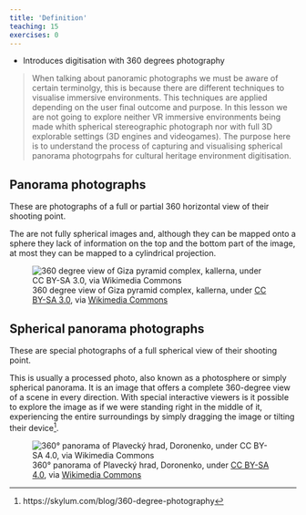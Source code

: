 ```yaml
---
title: 'Definition'
teaching: 15
exercises: 0
---
```



:::::::::::::::::::::::::::::::::::::: questions 

- Introduces digitisation with 360 degrees photography

:::::::::::::::::::::::::::::::::::::::::::::::::

<!--
::::::::::::::::::::::::::::::::::::: objectives
- Explains what is 360 Panoramas.

- Shows various scenarios where this technique can be applied to capture 360 environments.

- Shows how to capture 360 panoramas.

- Shows how to process and stitch 360 photo shooting.

- Shows How to publish 360 mono panorama.

 - Advantages and disadvantages for the use of this techniques.

::::::::::::::::::::::::::::::::::::::::::::::::



<span style="color:red">
NICOLA PLEASE use terminology correctly and consistently in the website. Either use the term: panoramic photos or 360 photos. Whatever you choose stick to it.
</span>
-->
> When talking about panoramic photographs we must be aware of certain terminolgy, this is because there are different techniques to visualise immersive environments. This techniques are applied depending on the user final outcome and purpose. In this lesson we are not going to explore neither VR immersive environments being made whith spherical stereographic photograph nor with full 3D explorable settings (3D engines and videogames). The purpose here is to understand the process of capturing and visualising spherical panorama photogrpahs for cultural heritage environment digitisation.



## Panorama photographs

These are photographs of a full or partial 360 horizontal view of their shooting point. 

The are not fully spherical images and, although they can be mapped onto a sphere they lack of information on the top and the bottom part of the image, at most they can be mapped to a cylindrical projection.

![360 degree view of Giza pyramid complex, kallerna, under [ CC BY-SA 3.0](https://creativecommons.org/licenses/by-sa/3.0), via [Wikimedia Commons](https://commons.wikimedia.org/wiki/File:Giza_pyramid_complex_-_360.jpg)](https://upload.wikimedia.org/wikipedia/commons/3/32/Giza_pyramid_complex_-_360.jpg)  



## Spherical panorama photographs

These are special photographs of a full spherical view of their shooting point. 

This is usually a processed photo, also known as a photosphere or simply spherical panorama. It is an image that offers a complete 360-degree view of a scene in every direction. With special interactive viewers is it possible to explore the image as if we were standing right in the middle of it, experiencing the entire surroundings by simply dragging the image or tilting their device[^1].


 ![360° panorama of Plavecký hrad, Doronenko, under [ CC BY-SA 4.0](https://creativecommons.org/licenses/by-sa/4.0), via [Wikimedia Commons](https://commons.wikimedia.org/wiki/File:Plaveck%C3%BD_hrad_360_panorama_06.jpg)](https://upload.wikimedia.org/wikipedia/commons/4/49/Plaveck%C3%BD_hrad_360_panorama_06.jpg) 
 
 
[^1]: https://skylum.com/blog/360-degree-photography







